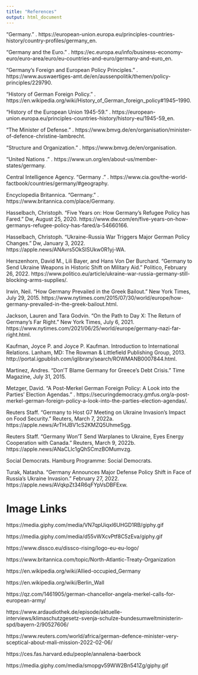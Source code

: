 ```yaml
---
title: "References"
output: html_document
---
```


"Germany." . https://european-union.europa.eu/principles-countries-history/country-profiles/germany_en.

"Germany and the Euro." . https://ec.europa.eu/info/business-economy-euro/euro-area/euro/eu-countries-and-euro/germany-and-euro_en.

"Germany’s Foreign and European Policy Principles." . https://www.auswaertiges-amt.de/en/aussenpolitik/themen/policy-principles/229790.

"History of German Foreign Policy." . https://en.wikipedia.org/wiki/History_of_German_foreign_policy#1945–1990.

"History of the European Union 1945-59." . https://european-union.europa.eu/principles-countries-history/history-eu/1945-59_en.

"The Minister of Defense." . https://www.bmvg.de/en/organisation/minister-of-defence-christine-lambrecht.

"Structure and Organization." . https://www.bmvg.de/en/organisation.

"United Nations
." . https://www.un.org/en/about-us/member-states/germany.

Central Intelligence Agency. "Germany
." . https://www.cia.gov/the-world-factbook/countries/germany/#geography.

Encyclopedia Britannica. "Germany." . https://www.britannica.com/place/Germany.

Hasselbach, Christoph. "Five Years on: How Germany's Refugee Policy has Fared." Dw, August 25, 2020. https://www.dw.com/en/five-years-on-how-germanys-refugee-policy-has-fared/a-54660166.

Hasselbach, Christoph. "Ukraine-Russia War Triggers Major German Policy Changes." Dw, January 3, 2022. https://apple.news/ANAvrs5OkSISUkw0R1yj-WA.

Herszenhorn, David M., Lili Bayer, and Hans Von Der Burchard. "Germany to Send Ukraine Weapons in Historic Shift on Military Aid." Politico, February 26, 2022. https://www.politico.eu/article/ukraine-war-russia-germany-still-blocking-arms-supplies/.

Irwin, Neil. "How Germany Prevailed in the Greek Bailout." New York Times, July 29, 2015. https://www.nytimes.com/2015/07/30/world/europe/how-germany-prevailed-in-the-greek-bailout.html.

Jackson, Lauren and Tara Godvin. "On the Path to Day X: The Return of Germany's Far Right." New York Times, July 6, 2021. https://www.nytimes.com/2021/06/25/world/europe/germany-nazi-far-right.html.

Kaufman, Joyce P. and Joyce P. Kaufman. Introduction to International Relations. Lanham, MD: The Rowman & Littlefield Publishing Group, 2013. http://portal.igpublish.com/iglibrary/search/ROWMANB0007844.html.

Martinez, Andres. "Don'T Blame Germany for Greece's Debt Crisis." Time Magazine, July 31, 2015.

Metzger, David. "A Post-Merkel German Foreign Policy: A Look into the Parties’ Election Agendas." . https://securingdemocracy.gmfus.org/a-post-merkel-german-foreign-policy-a-look-into-the-parties-election-agendas/.

Reuters Staff. "Germany to Host G7 Meeting on Ukraine Invasion's Impact on Food Security." Reuters, March 7, 2022a. https://apple.news/ArTHJBV1cS2KMZQ5UhmeSgg.

Reuters Staff. "Germany Won'T Send Warplanes to Ukraine, Eyes Energy Cooperation with Canada." Reuters, March 9, 2022b. https://apple.news/ANaCLlc1gQhSCmzBOMumvzg.

Social Democrats. Hamburg Programme: Social Democrats.

Turak, Natasha. "Germany Announces Major Defense Policy Shift in Face of Russia's Ukraine Invasion." February 27, 2022. https://apple.news/AVqkpZt34R6qFYpVsDBFExw.

# Image Links

https://media.giphy.com/media/VN7qpUiqxl6UHGD1RB/giphy.gif

https://media.giphy.com/media/d55vWXcvPtf8C5zEva/giphy.gif

https://www.dissco.eu/dissco-rising/logo-eu-eu-logo/

https://www.britannica.com/topic/North-Atlantic-Treaty-Organization

https://en.wikipedia.org/wiki/Allied-occupied_Germany

https://en.wikipedia.org/wiki/Berlin_Wall

https://qz.com/1461905/german-chancellor-angela-merkel-calls-for-european-army/

https://www.ardaudiothek.de/episode/aktuelle-interviews/klimaschutzgesetz-svenja-schulze-bundesumweltministerin-spd/bayern-2/90527606/

https://www.reuters.com/world/africa/german-defence-minister-very-sceptical-about-mali-mission-2022-02-06/

https://ces.fas.harvard.edu/people/annalena-baerbock

https://media.giphy.com/media/smopgv59WW2Bn541Zg/giphy.gif



